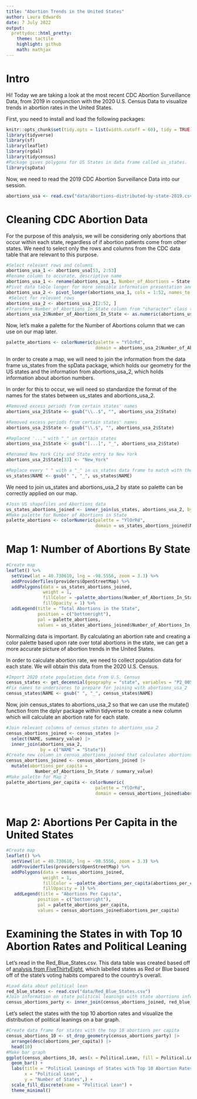 ```yaml
---
title: "Abortion Trends in the United States"
author: Laura Edwards 
date: 7 July 2022
output: 
  prettydoc::html_pretty:
    theme: tactile
    highlight: github
    math: mathjax 
---
```


# Intro
Hi! Today we are taking a look at the most recent CDC Abortion Surveillance Data, from 2019 in conjunction with the 2020 U.S. Census Data to visualize trends in abortion rates in the United States.

First, you need to install and load the following packages:

```r
knitr::opts_chunk$set(tidy.opts = list(width.cutoff = 60), tidy = TRUE)
library(tidyverse)
library(sf)
library(leaflet)
library(rgdal)
library(tidycensus)
#Package gives polygons for US States in data frame called us_states.
library(spData)
```

Now, we need to read the 2019 CDC Abortion Surveillance Data into our session. 
```r
abortions_usa <- read.csv("data/abortions-distributed-by-state-2019.csv", skip = 1)
```

# Cleaning CDC Abortion Data
For the purpose of this analysis, we will be considering only abortions that occur within each state, regardless of if abortion patients come from other states. We need to select only the rows and columns from the CDC data table that are relevant to this purpose. 

```r
#Select relevant rows and columns
abortions_usa_1 <- abortions_usa[53, 2:53]
#Rename column to accurate, descriptive name
abortions_usa_1 <- rename(abortions_usa_1, Number_of_Abortions = State.Area)
#Pivot data table longer for more sensible information presentation and to prep for palette creation, which creates palettes based on a column, not a row, of values
abortions_usa_2 <- pivot_longer(abortions_usa_1, cols = 1:52, names_to = "State", values_to = "Number_of_Abortions_In_State")
 #Select for relevant rows
abortions_usa_2 <- abortions_usa_2[2:52, ]
#Transform Number_of_Abortions_In_State column from "character" class to "numeric" so that the colorNumeric palette can determine the range of the numbers and assign to color palette
abortions_usa_2$Number_of_Abortions_In_State <- as.numeric(abortions_usa_2$Number_of_Abortions_In_State) 
```
Now, let's make a palette for the Number of Abortions column that we can use on our map later. 
```r
palette_abortions <- colorNumeric(palette = "YlOrRd", 
                                  domain = abortions_usa_2$Number_of_Abortions_In_State)
```
In order to create a map, we will need to join the information from the data frame us_states from the spData package, which holds our geometry for the US states and the information from abortions_usa_2, which holds information about abortion numbers.

In order for this to occur, we will need so standardize the format of the names for the states between us_states and abortions_usa_2. 
```r
#Removed excess periods from certain states' names
abortions_usa_2$State <- gsub("\\..$", "", abortions_usa_2$State)

#Removed excess periods from certain states' names
abortions_usa_2$State <- gsub("\\.$", "", abortions_usa_2$State)

#Replaced '..." with "_" in certain states
abortions_usa_2$State <- gsub("[...]", "_", abortions_usa_2$State) 

#Renamed New York City and State entry to New York
abortions_usa_2$State[33] <- "New_York"

#Replace every " " with a "_" in us_states data frame to match with the name format for states in abortions_usa_2
us_states$NAME <- gsub(" ", "_", us_states$NAME) 
```
We need to join us_states and abortions_usa_2 by state so palette can be correctly applied on our map.
```r
#Join US shapefiles and Abortions data 
us_states_abortions_joined <- inner_join(us_states, abortions_usa_2, by = c("NAME" = "State"))
#Make palette for Number of Abortions in State
palette_abortions <- colorNumeric(palette = "YlOrRd", 
                                  domain = us_states_abortions_joined$Number_of_Abortions_In_State)
```
# Map 1: Number of Abortions By State
```r
#Create map
leaflet() %>%
  setView(lat = 40.730610, lng = -98.5556, zoom = 3.3) %>% 
  addProviderTiles(providers$OpenStreetMap) %>%
  addPolygons(data = us_states_abortions_joined, 
              weight = 1,
              fillColor = ~palette_abortions(Number_of_Abortions_In_State),
              fillOpacity = 1) %>%
  addLegend(title = "Total Abortions in the State", 
            position = c("bottomright"), 
            pal = palette_abortions, 
            values = us_states_abortions_joined$Number_of_Abortions_In_State)
```
Normalizing data is important. By calculating an abortion rate and creating a color palette based upon rate over total abortions in the state, we can get a more accurate picture of abortion trends in the United States.  

In order to calculate abortion rate, we need to collect population data for each state. We will obtain this data from the 2020 U.S. Census.
```r
#Import 2020 state population data from U.S. Census
census_states <- get_decennial(geography = "state", variables = "P2_005N", year = 2020, geometry = TRUE, summary_var = "P1_001N", show_call = TRUE)
#Fix names to underscores to prepare for joining with abortions_usa_2
census_states$NAME <- gsub(" ", "_", census_states$NAME)
```
Now, join census_states to abortions_usa_2 so that we can use the mutate() function from the dplyr package within tidyverse to create a new column which will calculate an abortion rate for each state.
```r
#Join relevant columns of census_states to abortions_usa_2
census_abortions_joined <- census_states |> 
  select(NAME, summary_value) |>
  inner_join(abortions_usa_2, 
             by = c("NAME" = "State"))
#Create new column in census_abortions_joined that calculates abortions per capita for each state
census_abortions_joined <- census_abortions_joined |> 
  mutate(abortions_per_capita = 
           Number_of_Abortions_In_State / summary_value) 
#Make palette for Map 2
palette_abortions_per_capita <- colorNumeric(
                                  palette = "YlOrRd", 
                                  domain = census_abortions_joined$abortions_per_capita)
        
```
# Map 2: Abortions Per Capita in the United States
```r
#Create map
leaflet() %>%
  setView(lat = 40.730610, lng = -98.5556, zoom = 3.3) %>% 
  addProviderTiles(providers$OpenStreetMap) %>%
  addPolygons(data = census_abortions_joined, 
              weight = 1,
              fillColor = ~palette_abortions_per_capita(abortions_per_capita),
              fillOpacity = 1) %>%
   addLegend(title = "Abortions Per Capita", 
            position = c("bottomright"), 
            pal = palette_abortions_per_capita, 
            values = census_abortions_joined$abortions_per_capita)
```
# Examining the States in with Top 10 Abortion Rates and Political Leaning

Let's read in the Red_Blue_States.csv. This data table was created based off of [analysis from FiveThirtyEight](https://fivethirtyeight.com/features/how-red-or-blue-is-your-state-your-congressional-district/), which labelled states as Red or Blue based off of the state's voting habits compared to the country's overall.  
```r
#Load data about political lean
red_blue_states <- read.csv("data/Red_Blue_States.csv") 
#Join information on state political leanings with state abortions information
census_abortions_party <- inner_join(census_abortions_joined, red_blue_states, by = c("NAME" = "State"))
```
Let's select the states with the top 10 abortion rates and visualize the distribution of political leanings on a bar graph.
```r
#Create data frame for states with the top 10 abortions per capita
census_abortions_10 <- st_drop_geometry(census_abortions_party) |>
  arrange(desc(abortions_per_capita)) |> 
  head(10)
#Make bar graph
ggplot(census_abortions_10, aes(x = Political.Lean, fill = Political.Lean)) + 
  geom_bar() +
  labs(title = "Political Leanings of States with Top 10 Abortion Rates in \n the United States as of 2019",
       x = "Political Lean", 
       y = "Number of States",) +
  scale_fill_discrete(name = "Political Lean") +
  theme_minimal() 

```





